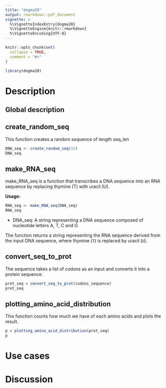 ```yaml
---
title: "dogma20"
output: rmarkdown::pdf_document
vignette: >
  %\VignetteIndexEntry{dogma20}
  %\VignetteEngine{knitr::rmarkdown}
  %\VignetteEncoding{UTF-8}
---
```


```r
knitr::opts_chunk$set(
  collapse = TRUE,
  comment = "#>"
)
```

```r
library(dogma20)
```

# Description

## Global description

## create_random_seq

This function creates a random sequence of length seq_len

```r
DNA_seq <- create_random_seq(12)
DNA_seq
```

## make_RNA_seq

make_RNA_seq is a function that transcribes a DNA sequence into an RNA sequence by replacing thymine (T) with uracil (U).

**Usage:**

```r
RNA_seq <- make_RNA_seq(DNA_seq)
RNA_seq
```

-   DNA_seq: A string representing a DNA sequence composed of nucleotide letters A, T, C and G

The function returns a string representing the RNA sequence derived from the input DNA sequence, where thymine (`T`) is replaced by uracil (`U`).

## convert_seq_to_prot

The sequence takes a list of codons as an input and converts it into a protein sequence.

```r
prot_seq = convert_seq_to_prot(codons_sequence)
prot_seq
```

## plotting_amino_acid_distribution

This function counts how much we have of each amino acids and plots the result.

```r
p = plotting_amino_acid_distribution(prot_seq)
p
```

# Use cases

# Discussion
